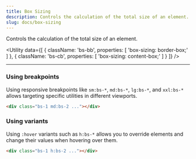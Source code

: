 ```yaml
---
title: Box Sizing
description: Controls the calculation of the total size of an element.
slug: docs/box-sizing
---
```


Controls the calculation of the total size of an element.

<Utility
  data={[
    {
      className: 'bs-bb',
      properties: [
        'box-sizing: border-box;'
      ]
    },
    {
      className: 'bs-cb',
      properties: [
        'box-sizing: content-box;'
      ]
    }
  ]}
/>

---

### Using breakpoints

Using responsive breakpoints like `sm:bs-*`, `md:bs-*`, `lg:bs-*`, and `xxl:bs-*` allows targeting specific utilities in different viewports.

```html "md:bs-2"
<div class="bs-1 md:bs-2 ..."></div>
```

### Using variants

Using `:hover` variants such as `h:bs-*` allows you to override elements and change their values when hovering over them.

```html "h:bs-2"
<div class="bs-1 h:bs-2 ..."></div>
```
